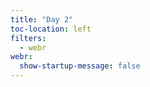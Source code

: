 ```yaml
---
title: "Day 2"
toc-location: left
filters:
  - webr
webr:
  show-startup-message: false
---
```


```{=html}
<script type="module">
await globalThis.webR.evalRVoid(`
download.file(
  'https://raw.githubusercontent.com/louisahsmith/intro-to-R-2023/main/data/nlsy_cc.csv',
  'nlsy_cc.csv'
)

webr::install(c("ggplot2", "dplyr", "readr", "forcats"))

library(ggplot2)
nlsy <- readr::read_csv("nlsy_cc.csv") |> 
  dplyr::mutate(eyesight_cat = factor(eyesight, labels = c("Excellent", "Very Good",
               "Good", "Fair", "Poor")),
    glasses_cat = factor(glasses, labels = c("Doesn't wear glasses",
                     "Wears glasses/contacts")),
    race_eth_cat = forcats::fct_recode(as.character(race_eth),
    "Hispanic" = "1",
    "Black" = "2",
    "Non-Black, Non-Hispanic" = "3"),
    sex_cat = factor(sex, labels = c("Male", "Female")))
`)
</script>	
```

